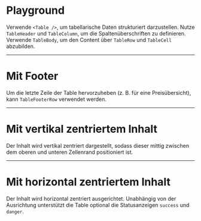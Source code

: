 # Playground

Verwende `<Table />`, um tabellarische Daten strukturiert darzustellen. Nutze `TableHeader` und `TableColumn`, um die Spaltenüberschriften zu definieren. Verwende `TableBody`, um den Content über `TableRow` und `TableCell` abzubilden.

<LiveCodeEditor />

---

# Mit Footer

Um die letzte Zeile der Table hervorzuheben (z. B. für eine Preisübersicht), kann `TableFooterRow` verwendet werden.

<LiveCodeEditor example="withFooter" editorCollapsed />

---

# Mit vertikal zentriertem Inhalt

Der Inhalt wird vertikal zentriert dargestellt, sodass dieser mittig zwischen dem oberen und unteren Zellenrand positioniert ist.

<LiveCodeEditor example="vertically-centered" editorCollapsed />

---

# Mit horizontal zentriertem Inhalt

Der Inhalt wird horizontal zentriert ausgerichtet. Unabhängig von der Ausrichtung unterstützt die Table optional die Statusanzeigen `success` und `danger`.

<LiveCodeEditor example="horizontally-centered" editorCollapsed />
